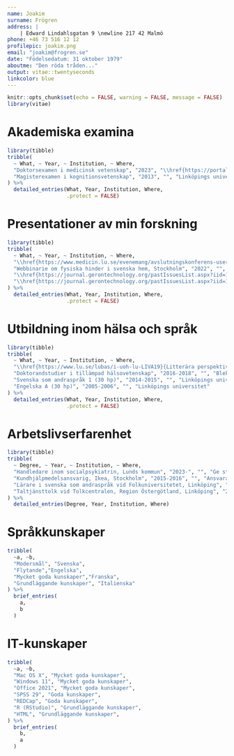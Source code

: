 ```yaml
---
name: Joakim
surname: Frögren
address: |
    | Edward Lindahlsgatan 9 \newline 217 42 Malmö
phone: +46 73 516 12 12
profilepic: joakim.png
email: "joakim@frogren.se"
date: "Födelsedatum: 31 oktober 1979"
aboutme: "Den röda tråden..."
output: vitae::twentyseconds
linkcolor: blue
---
```


```r
knitr::opts_chunk$set(echo = FALSE, warning = FALSE, message = FALSE)
library(vitae)
```

# Akademiska examina

```r
library(tibble)
tribble(
  ~ What, ~ Year, ~ Institution, ~ Where,
  "Doktorsexamen i medicinsk vetenskap", "2023", "\\href{https://portal.research.lu.se/en/publications/on-user-involvement-in-research-on-ageing-and-health}{Länk till avhandlingen}", "Lunds universitet",
  "Magisterexamen i kognitionsvetenskap", "2013", "", "Linköpings universitet"
) %>% 
  detailed_entries(What, Year, Institution, Where,
                   .protect = FALSE)
```
<!--
# Vetenskapliga arbeten

```r
library(tibble)
tribble(
  ~what, ~year,
  "\\href{https://portal.research.lu.se/en/publications/on-user-involvement-in-research-on-ageing-and-health}{Frögren, J. (2023). On User Involvement in Research on Ageing and Health. [Doctoral Thesis, Department of Health Sciences]. Lund University, Faculty of Medicine.}", "Avhandling",
) %>% 
  brief_entries(
    what, year,
    .protect = FALSE
  )
```
-->
# Presentationer av min forskning
<!--
- 20 april 2023 - Avslutningskonferens för forskningsprogrammet UserAge, Lund (https://www.medicin.lu.se/evenemang/avslutningskonferens-userage)
- 18 oktober 2022 Webbinarie om fysiska hinder i svenska hem, Stockholm (https://www.youtube.com/watch?v=z5JId15gq9w&t=25m21s) 
- 7 november 2019 CASE-dagen (Centre for Ageing & Supportive Environments),Lund  (https://www.youtube.com/watch?v=S2LeICgasAo)
- 7-11 maj 2018 11th World Conference of Gerontechnology i St. Petersburg, Florida (https://journal.gerontechnology.org/pastIssuesList.aspx?iid=112)

-->
```r
library(tibble)
tribble(
  ~ What, ~ Year, ~ Institution, ~ Where,
  "\\href{https://www.medicin.lu.se/evenemang/avslutningskonferens-userage}{Avslutningskonferens för forskningsprogrammet UserAge, Lund}", "2023", "", "Presentation av de fyra studierna i min avhandling",
  "Webbinarie om fysiska hinder i svenska hem, Stockholm", "2022", "", "\\href{https://www.youtube.com/watch?v=z5JId15gq9w&t=25m21s}{Redovisning av resultat från fjärde delstudien i avhandlingen}",
  "\\href{https://journal.gerontechnology.org/pastIssuesList.aspx?iid=112}{CASE-dagen (Centre for Ageing and Supportive Environments)}", "2019", "", "Presentation av andra delstudien i avhandlingen",
  "\\href{https://journal.gerontechnology.org/pastIssuesList.aspx?iid=112}{11th World Conference of Gerontechnology, St. Pete, Florida}", "2018", "", "Presentation av abstract från första delstudien i avhandlingen"
) %>% 
  detailed_entries(What, Year, Institution, Where,
                   .protect = FALSE)
```

# Utbildning inom hälsa och språk
```r
library(tibble)
tribble(
  ~ What, ~ Year, ~ Institution, ~ Where,
  "\\href{https://www.lu.se/lubas/i-uoh-lu-LIVA19}{Litterära perspektiv på sjukdom och död (7,5 hp)}", "2024-", "", "Lunds universitet",
  "Doktorandstudier i tillämpad hälsovetenskap", "2016-2018", "", "Blekinge tekniska högskola",
  "Svenska som andraspråk 1 (30 hp)", "2014-2015", "", "Linköpings universitet",
  "Engelska A (30 hp)", "2005-2006", "", "Linköpings universitet"
) %>% 
  detailed_entries(What, Year, Institution, Where,
                   .protect = FALSE)
```

# Arbetslivserfarenhet
```r
library(tibble)
tribble(
  ~ Degree, ~ Year, ~ Institution, ~ Where,
  "Handledare inom socialpsykiatrin, Lunds kommun", "2023-", "", "Ge stöd och vård till personer med psykisk ohälsa",
  "Kundhjälpmedelsansvarig, Ikea, Stockholm", "2015-2016", "", "Ansvara för logistik av kundhjälpmedel och arbetsleda kollegor",
  "Lärare i svenska som andraspråk vid Folkuniversitetet, Linköping", "2015", "", "Organisera och leda utbildning i yrkessvenska (6 månaders-vikariat)",
  "Taltjänsttolk vid Tolkcentralen, Region Östergötland, Linköping", "2004-2015", "", "Genom alternativ- och kompletterande kommunikation (AKK) stötta personer med tal- och språksvårigheter i att kommunicera självständigt"
) %>% 
  detailed_entries(Degree, Year, Institution, Where)
```
<!--
"EU:s ungdomsprogram, del 3: Framtidssatsning, Vilnius, Litauen", "2004-2005", "", "I samarbete med Film i Sörmland och Kriminellas Revansch i Samhället (KRIS) producera och regissera en kortfilm och turnera med filmen i svenska gymnasieskolor",
  "EU:s ungdomsprogram, del 2: Volontärtjänst, Lyon, Frankrike", "2001-2002", "", "Tillsammans med franska ungdomar planera och bedriva sociala projekt i samarbete med olika organisationer och företag",
  "Personlig assistent, Umeå kommun", "2000-2001", "", "Stötta en person med muskelsjukdom med de dagliga aktiviteterna"
-->

# Språkkunskaper
```r
tribble(
  ~a, ~b,
  "Modersmål", "Svenska",
  "Flytande","Engelska",
  "Mycket goda kunskaper","Franska",
  "Grundläggande kunskaper", "Italienska"
) %>% 
  brief_entries(
    a, 
    b
  )
```


# IT-kunskaper
```r
tribble(
  ~a, ~b,
  "Mac OS X", "Mycket goda kunskaper",
  "Windows 11", "Mycket goda kunskaper",
  "Office 2021", "Mycket goda kunskaper",
  "SPSS 29", "Goda kunskaper", 
  "REDCap", "Goda kunskaper",  
  "R (RStudio)", "Grundläggande kunskaper",
  "HTML", "Grundläggande kunskaper",
) %>% 
  brief_entries(
    b, 
    a
  )
```

<!--
# Publikationer

```r
bibliography_entries("library.bib", "Publications") 


``` 
-->
